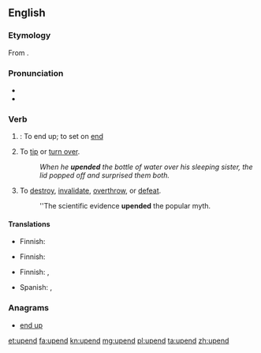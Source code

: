 ==English==

===Etymology===
From {{prefix|up|end}}.

===Pronunciation===
* {{audio|en-us-upend.ogg|Audio (US)}}
* {{rhymes|ɛnd}}

===Verb===
{{en-verb}}

# {{transitive}}: To end up; to set on [[end]]
# To [[tip]] or [[turn over]].
#: ''When he '''upended''' the bottle of water over his sleeping sister, the lid popped off and surprised them both.''
# To [[destroy]], [[invalidate]], [[overthrow]], or [[defeat]].
#: ''The scientific evidence '''upended''' the popular myth.

====Translations====
{{trans-top|to end up; to set on end}}
* Finnish: {{t+|fi|lopettaa}}
{{trans-mid}}
{{trans-bottom}}

{{trans-top|to tip or turn over}}
* Finnish: {{t+|fi|kääntää}} {{t+|fi|ympäri}}
{{trans-mid}}
{{trans-bottom}}

{{trans-top|to destroy, invalidate}}
* Finnish: {{t-|fi|murtaa}}, {{t-|fi|murskata}}
{{trans-mid}}
* Spanish: {{t-|es|refutar}}, {{t-|es|desafiar}}
{{trans-bottom}}

===Anagrams===
* [[end up#English|end up]]

[[et:upend]]
[[fa:upend]]
[[kn:upend]]
[[mg:upend]]
[[pl:upend]]
[[ta:upend]]
[[zh:upend]]
